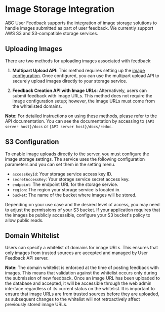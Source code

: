 # Image Storage Integration

ABC User Feedback supports the integration of image storage solutions to handle images submitted as part of user feedback. We currently support AWS S3 and S3-compatible storage services.

## Uploading Images

There are two methods for uploading images associated with feedback:

1. **Multipart Upload API**: This method requires setting up the [image configuration](#S3-configuration). Once configured, you can use the multipart upload API to securely upload images directly to your storage service.

2. **Feedback Creation API with Image URLs**: Alternatively, users can submit feedback with image URLs. This method does not require the image configuration setup; however, the image URLs must come from the whitelisted domains.

**Note**: For detailed instructions on using these methods, please refer to the API documentation. You can see the documentation by accessing to `{API server host}/docs` or `{API server host}/docs/redoc`.

## S3 Configuration

To enable image uploads directly to the server, you must configure the image storage settings. The service uses the following configuration parameters and you can set them in the setting menu.

- `accessKeyId`: Your storage service access key ID.
- `secretAccessKey`: Your storage service secret access key.
- `endpoint`: The endpoint URL for the storage service.
- `region`: The region your storage service is located in.
- `bucket`: The name of the bucket where images will be stored.

Depending on your use case and the desired level of access, you may need to adjust the permissions of your S3 bucket. If your application requires that the images be publicly accessible, configure your S3 bucket's policy to allow public reads.

## Domain Whitelist

Users can specify a whitelist of domains for image URLs. This ensures that only images from trusted sources are accepted and managed by User Feedback API server.

**Note**: The domain whitelist is enforced at the time of posting feedback with images. This means that validation against the whitelist occurs only during the submission of new feedback. Once an image URL has been uploaded to the database and accepted, it will be accessible through the web admin interface regardless of its current status on the whitelist. It is important to ensure that image URLs are from trusted sources before they are uploaded, as subsequent changes to the whitelist will not retroactively affect previously stored image URLs.
